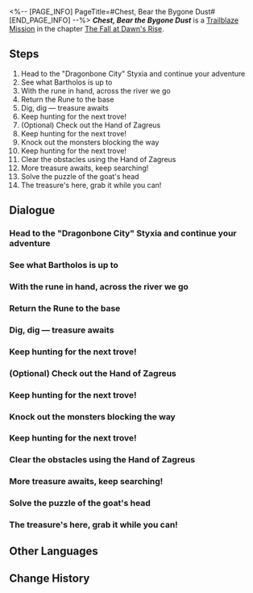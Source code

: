 <%-- [PAGE_INFO]
PageTitle=#Chest, Bear the Bygone Dust#
[END_PAGE_INFO] --%>
{{Stub|Dialogue.}}
{{Mission Infobox
|id            = 1040412
|title         = 
|image         = <!--Mission Chest, Bear the Bygone Dust.png-->
|type          = Trailblaze
|event_name    = 
|chapter       = The Fall at Dawn's Rise
|requirements  = {{subst:void|<!--Unknown: {"Type":"Manual"}-->}}
|summary       = <!--official mission summary from Fate's Atlas-->
|characters    = Trailblazer
|startLocation = [[<!--starting world-->]] - [[<!--starting area-->]]
|world         = <!--starting world-->
|area          = <!--starting area-->
|prev          = 
|next          = 
|rewards       = Trailblaze EXP*700; Stellar Jade*90; Traveler's Guide*6; Refined Aether*6; Celestial Ambrosia*280; Credit*90,000
}}
'''''Chest, Bear the Bygone Dust''''' is a [[Trailblaze Mission]] in the chapter [[The Fall at Dawn's Rise]].

==Steps==
# Head to the "Dragonbone City" Styxia and continue your adventure
# See what Bartholos is up to
# With the rune in hand, across the river we go
# Return the Rune to the base
# Dig, dig &mdash; treasure awaits
# Keep hunting for the next trove!
# (Optional) Check out the Hand of Zagreus
# Keep hunting for the next trove!
# Knock out the monsters blocking the way
# Keep hunting for the next trove!
# Clear the obstacles using the Hand of Zagreus
# More treasure awaits, keep searching!
# Solve the puzzle of the goat's head
# The treasure's here, grab it while you can!

<!--
==Gameplay Notes==

--><!--
==Trial Character==

-->
==Dialogue==
{{Stub Dialogue}}
===Head to the "Dragonbone City" Styxia and continue your adventure{{subst:void|<!--104041201-->}}===
{{Mission Description|type=trailblaze|location=<!--to be added-->|After dropping (Trailblazer) and Phainon off at the Grove, Cipher rounded up the "Spirithief", Bartholos, and returned to the Nethershore for a bit of scavenging...}}
{{Dialogue Start}}
:{{tx}}
{{Dialogue End}}

===See what Bartholos is up to{{subst:void|<!--104041202-->}}===
{{Dialogue Start}}
:{{tx}}
{{Dialogue End}}

===With the rune in hand, across the river we go{{subst:void|<!--104041206-->}}===
{{Dialogue Start}}
:{{tx}}
{{Dialogue End}}

===Return the Rune to the base{{subst:void|<!--104041207-->}}===
{{Dialogue Start}}
:{{tx}}
{{Dialogue End}}

===Dig, dig &mdash; treasure awaits{{subst:void|<!--104041209-->}}===
{{Dialogue Start}}
:{{tx}}
{{Dialogue End}}

===Keep hunting for the next trove!{{subst:void|<!--104041211-->}}===
{{Dialogue Start}}
:{{tx}}
{{Dialogue End}}

===(Optional) Check out the Hand of Zagreus{{subst:void|<!--104041213-->}}===
{{Dialogue Start}}
:{{tx}}
{{Dialogue End}}

===Keep hunting for the next trove!{{subst:void|<!--104041219-->}}===
{{Dialogue Start}}
:{{tx}}
{{Dialogue End}}

===Knock out the monsters blocking the way{{subst:void|<!--104041221-->}}===
{{Dialogue Start}}
:{{tx}}
{{Dialogue End}}

===Keep hunting for the next trove!{{subst:void|<!--104041223-->}}===
{{Dialogue Start}}
:{{tx}}
{{Dialogue End}}

===Clear the obstacles using the Hand of Zagreus{{subst:void|<!--104041225-->}}===
{{Dialogue Start}}
:{{tx}}
{{Dialogue End}}

===More treasure awaits, keep searching!{{subst:void|<!--104041226-->}}===
{{Dialogue Start}}
:{{tx}}
{{Dialogue End}}

===Solve the puzzle of the goat's head{{subst:void|<!--104041229-->}}===
{{Dialogue Start}}
:{{tx}}
{{Dialogue End}}

===The treasure's here, grab it while you can!{{subst:void|<!--104041230-->}}===
{{Dialogue Start}}
:{{tx}}
{{Dialogue End}}

==Other Languages==
{{Other Languages
|en   = Chest, Bear the Bygone Dust
|zhs  = 宝箱啊，兀自承装下前尘
|zht  = 寶箱啊，兀自承裝下前塵
|ja   = 宝箱よ、過去を孤独で抱き締めよ
|ko   = 보물상자여, 홀로 과거를 담아 주오
|es   = Cofre, conserva los vestigios del pasado
|fr   = Coffre, conserve les vestiges du passé
|ru   = О сундук, в котором хранится прошлое
|th   = หีบสมบัติเอ๋ย จงบรรจุไว้ซึ่งเศษเสี้ยวอดีต
|vi   = Hỡi rương báu, hãy giữ lấy dấu vết của quá khứ
|de   = O Schatztruhe, du trägst die Vergangenheit in dir
|id   = Peti Harta, Diam-Diam Memuat Masa Silam
|pt   = Baú, Carregue a Poeira Passada
}}

==Change History==
{{Change History|3.3}}
